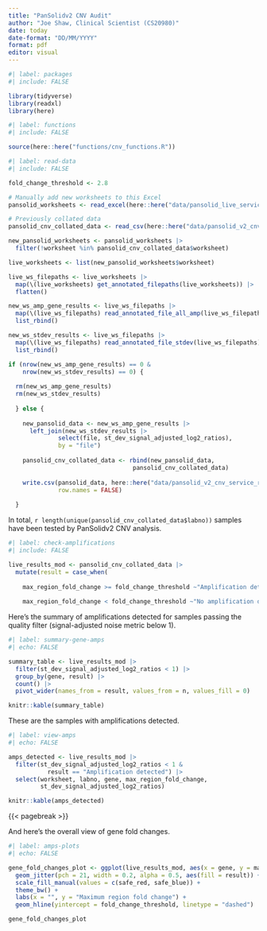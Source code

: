 ```yaml
---
title: "PanSolidv2 CNV Audit"
author: "Joe Shaw, Clinical Scientist (CS20980)"
date: today
date-format: "DD/MM/YYYY"
format: pdf
editor: visual
---
```


```r
#| label: packages
#| include: FALSE

library(tidyverse)
library(readxl)
library(here)

```

```r
#| label: functions
#| include: FALSE

source(here::here("functions/cnv_functions.R"))

```

```r
#| label: read-data
#| include: FALSE

fold_change_threshold <- 2.8

# Manually add new worksheets to this Excel
pansolid_worksheets <- read_excel(here::here("data/pansolid_live_service_worksheets.xlsx"))

# Previously collated data
pansolid_cnv_collated_data <- read_csv(here::here("data/pansolid_v2_cnv_service_results.csv"))

new_pansolid_worksheets <- pansolid_worksheets |> 
  filter(!worksheet %in% pansolid_cnv_collated_data$worksheet)

live_worksheets <- list(new_pansolid_worksheets$worksheet)

live_ws_filepaths <- live_worksheets |> 
  map(\(live_worksheets) get_annotated_filepaths(live_worksheets)) |> 
  flatten()

new_ws_amp_gene_results <- live_ws_filepaths |> 
  map(\(live_ws_filepaths) read_annotated_file_all_amp(live_ws_filepaths)) |>
  list_rbind()

new_ws_stdev_results <- live_ws_filepaths |> 
  map(\(live_ws_filepaths) read_annotated_file_stdev(live_ws_filepaths)) |>
  list_rbind()

if (nrow(new_ws_amp_gene_results) == 0 &
    nrow(new_ws_stdev_results) == 0) {
  
  rm(new_ws_amp_gene_results)
  rm(new_ws_stdev_results)
  
  } else {
    
    new_pansolid_data <- new_ws_amp_gene_results |> 
      left_join(new_ws_stdev_results |> 
              select(file, st_dev_signal_adjusted_log2_ratios), 
              by = "file")
    
    pansolid_cnv_collated_data <- rbind(new_pansolid_data,
                                   pansolid_cnv_collated_data)
    
    write.csv(pansolid_data, here::here("data/pansolid_v2_cnv_service_results.csv"),
              row.names = FALSE)
    
  }

```

In total, `r length(unique(pansolid_cnv_collated_data$labno))` samples have been tested by PanSolidv2 CNV analysis.

```r
#| label: check-amplifications
#| include: FALSE

live_results_mod <- pansolid_cnv_collated_data |> 
  mutate(result = case_when(
    
    max_region_fold_change >= fold_change_threshold ~"Amplification detected",
    
    max_region_fold_change < fold_change_threshold ~"No amplification detected"))

```

Here's the summary of amplifications detected for samples passing the quality filter (signal-adjusted noise metric below 1).

```r
#| label: summary-gene-amps
#| echo: FALSE

summary_table <- live_results_mod |> 
  filter(st_dev_signal_adjusted_log2_ratios < 1) |> 
  group_by(gene, result) |> 
  count() |> 
  pivot_wider(names_from = result, values_from = n, values_fill = 0)

knitr::kable(summary_table)

```

These are the samples with amplifications detected.

```r
#| label: view-amps
#| echo: FALSE

amps_detected <- live_results_mod |> 
  filter(st_dev_signal_adjusted_log2_ratios < 1 &
           result == "Amplification detected") |> 
  select(worksheet, labno, gene, max_region_fold_change, 
         st_dev_signal_adjusted_log2_ratios)

knitr::kable(amps_detected)

```

{{< pagebreak >}}

And here's the overall view of gene fold changes.

```r
#| label: amps-plots
#| echo: FALSE

gene_fold_changes_plot <- ggplot(live_results_mod, aes(x = gene, y = max_region_fold_change)) +
  geom_jitter(pch = 21, width = 0.2, alpha = 0.5, aes(fill = result)) +
  scale_fill_manual(values = c(safe_red, safe_blue)) +
  theme_bw() +
  labs(x = "", y = "Maximum region fold change") +
  geom_hline(yintercept = fold_change_threshold, linetype = "dashed")

gene_fold_changes_plot

```